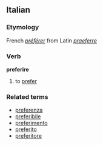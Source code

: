 ==Italian==
===Etymology===
French ''[[préférer]]'' from Latin ''[[praeferre]]''
===Verb===
'''preferire'''

# to [[prefer]]

===Related terms===
*[[preferenza]]
*[[preferibile]]
*[[preferimento]]
*[[preferito]]
*[[preferitore]]